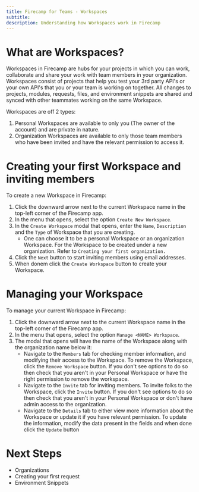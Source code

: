 ```yaml
---
title: Firecamp for Teams - Workspaces
subtitle:
description: Understanding how Workspaces work in Firecamp
---
```


# What are Workspaces?
Workspaces in Firecamp are hubs for your projects in which you can work, collaborate and share your work with team members in your organization. Workspaces consist of projects that help you test your 3rd party API's or your own API's that you or your team is working on together. All changes to projects, modules, requests, files, and environment snippets are shared and synced with other teammates working on the same Workspace.

Workspaces are off 2 types:
1. Personal Workspaces are available to only you (The owner of the account) and are private in nature.
2. Organization Workspaces are available to only those team members who have been invited and have the relevant permission to access it.

# Creating your first Workspace and inviting members
To create a new Workspace in Firecamp:
1. Click the downward arrow next to the current Workspace name in the top-left corner of the Firecamp app.
2. In the menu that opens, select the option `Create New Workspace`.
3. In the `Create Workspace` modal that opens, enter the `Name`, `Description` and the `Type` of Workspace that you are creating.
    - One can choose it to be a personal Workspace or an organization Workspace. For the Workspace to be created under a new organization. Refer to `Creating your first organization.`
5. Click the `Next` button to start inviting members using email addresses.
4. When donem click the `Create Workspace` button to create your Workspace.

# Managing your Workspace
To manage your current Workspace in Firecamp:
1. Click the downward arrow next to the current Workspace name in the top-left corner of the Firecamp app.
2. In the menu that opens, select the option `Manage <NAME> Workspace`.
3. The modal that opens will have the name of the Workspace along with the organization name below it:
   - Navigate to the `Members` tab for checking member information, and modifying their access to the Workspace. To remove the Workspace, click the `Remove Workspace` button. If you don't see options to do so then check that you aren't in your Personal Workspace or have the right permission to remove the workspace.
   - Navigate to the `Invite` tab for inviting members. To invite folks to the Workspace, click the `Invite` button. If you don't see options to do so then check that you aren't in your Personal Workspace or don't have admin access to the organization.
   - Navigate to the `Details` tab to either view more information about the Workspace or update it if you have relevant permission. To update the information, modify the data present in the fields and when done click the `Update` button

# Next Steps
- Organizations
- Creating your first request
- Environment Snippets
